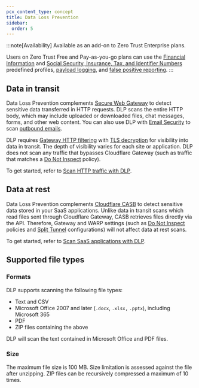 ```yaml
---
pcx_content_type: concept
title: Data Loss Prevention
sidebar:
  order: 5
---
```



:::note[Availability]
Available as an add-on to Zero Trust Enterprise plans.

Users on Zero Trust Free and Pay-as-you-go plans can use the [Financial Information](/cloudflare-one/policies/data-loss-prevention/dlp-profiles/predefined-profiles/#financial-information) and [Social Security, Insurance, Tax, and Identifier Numbers](/cloudflare-one/policies/data-loss-prevention/dlp-profiles/predefined-profiles/#social-security-insurance-tax-and-identifier-numbers) predefined profiles, [payload logging](/cloudflare-one/policies/data-loss-prevention/dlp-policies/payload-logging/), and [false positive reporting](/cloudflare-one/policies/data-loss-prevention/dlp-policies/#report-false-positives).
:::

<GlossaryDefinition term="Cloudflare Data Loss Prevention (DLP)" />

## Data in transit

Data Loss Prevention complements [Secure Web Gateway](/cloudflare-one/policies/gateway/) to detect sensitive data transferred in HTTP requests. DLP scans the entire HTTP body, which may include uploaded or downloaded files, chat messages, forms, and other web content. You can also use DLP with [Email Security](/cloudflare-one/email-security/) to scan [outbound emails](/cloudflare-one/email-security/outbound-dlp/).

DLP requires [Gateway HTTP filtering](/cloudflare-one/policies/gateway/initial-setup/http/) with [TLS decryption](/cloudflare-one/policies/gateway/http-policies/tls-decryption/) for visibility into data in transit. The depth of visibility varies for each site or application. DLP does not scan any traffic that bypasses Cloudflare Gateway (such as traffic that matches a [Do Not Inspect](/cloudflare-one/policies/gateway/http-policies/#do-not-inspect) policy).

To get started, refer to [Scan HTTP traffic with DLP](/cloudflare-one/policies/data-loss-prevention/dlp-policies/).

## Data at rest

Data Loss Prevention complements [Cloudflare CASB](/cloudflare-one/applications/scan-apps/) to detect sensitive data stored in your SaaS applications. Unlike data in transit scans which read files sent through Cloudflare Gateway, CASB retrieves files directly via the API. Therefore, Gateway and WARP settings (such as [Do Not Inspect](/cloudflare-one/policies/gateway/http-policies/#do-not-inspect) policies and [Split Tunnel](/cloudflare-one/connections/connect-devices/warp/configure-warp/route-traffic/split-tunnels/) configurations) will not affect data at rest scans.

To get started, refer to [Scan SaaS applications with DLP](/cloudflare-one/applications/scan-apps/casb-dlp/).

## Supported file types

### Formats

DLP supports scanning the following file types:

- Text and CSV
- Microsoft Office 2007 and later (`.docx`, `.xlsx,` `.pptx`), including Microsoft 365
- PDF
- ZIP files containing the above

DLP will scan the text contained in Microsoft Office and PDF files.

### Size

The maximum file size is 100 MB. Size limitation is assessed against the file after unzipping. ZIP files can be recursively compressed a maximum of 10 times.
